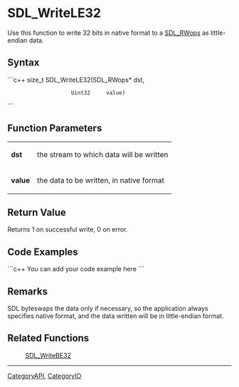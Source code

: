 <!-- pragma section-numbers off -->
<!-- pragma disable-camelcase -->

= SDL_WriteLE32 =
Use this function to write 32 bits in native format to a [[SDL_RWops]] as little-endian data.


== Syntax ==
```c++
size_t SDL_WriteLE32(SDL_RWops* dst,
                     Uint32     value)
```

== Function Parameters ==
{|
|'''dst'''
|the stream to which data will be written
|-
|'''value'''
|the data to be written, in native format
|}

== Return Value ==
Returns 1 on successful write, 0 on error.

== Code Examples ==
```c++
You can add your code example here
```

== Remarks ==
SDL byteswaps the data only if necessary, so the application always specifies native format, and the data written will be in little-endian format.

== Related Functions ==
:[[SDL_WriteBE32]]

----
[[CategoryAPI]], [[CategoryIO]]
